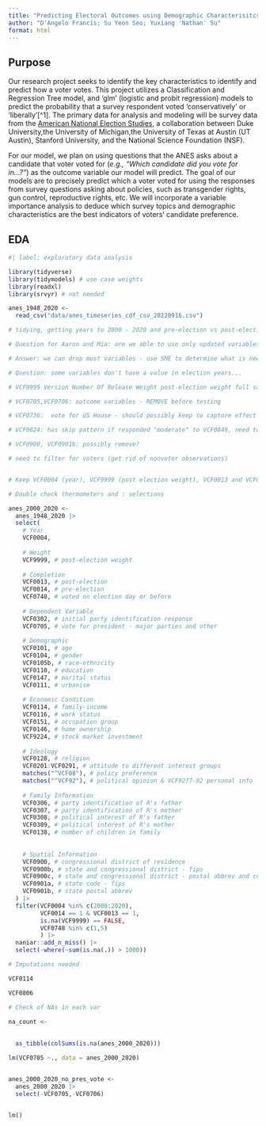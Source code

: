 ```yaml
---
title: "Predicting Electoral Outcomes using Demographic Characterisitcs"
author: "D'Angelo Francis; Su Yeon Seo; Yuxiang 'Nathan' Su"
format: html
---
```



## Purpose

Our research project seeks to identify the key characteristics to identify and predict how a voter votes. 
 This project utilizes a Classification and Regression Tree model, and 'glm' (logistic and probit regression) models to predict the probability that a survey respondent voted 'conservatively' or 'liberally'[^1]. The primary data for analysis and modeling will be survey data from the [American National Election Studies](https://electionstudies.org/), a collaboration between Duke University,the University of Michigan,the University of Texas at Austin (UT Austin), Stanford University, and the National Science Foundation (NSF).  

For our model, we plan on using questions that the ANES asks about a candidate that voter voted for (*e.g., "Which candidate did you vote for in...?"*) as the outcome variable our model will predict. The goal of our models are to precisely predict which a voter voted for using the responses from survey questions asking about policies, such as transgender rights, gun control, reproductive rights, etc. We will incorporate a variable importance analysis to deduce which survey topics and demographic characteristics are the best indicators of voters' candidate preference.

## EDA

```r
#| label: exploratory data analysis 

library(tidyverse)
library(tidymodels) # use case weights 
library(readxl)
library(srvyr) # not needed

anes_1948_2020 <- 
  read_csv("data/anes_timeseries_cdf_csv_20220916.csv")

# tidying, getting years to 2000 - 2020 and pre-election vs post-election

# Question for Aaron and Mia: are we able to use only updated variables (~70) plus key ones (such as race indicators) to do modeling, or would that be detrimental to our model?

# Answer: we can drop most variables - use SME to determine what is needed

# Question: some variables don't have a value in election years...

# VCF9999 Version Number Of Release Weight post-election weight full sample - is it ok to drop obs with missing weight?

# VCF0705,VCF0706: outcome variables - REMOVE before testing

# VCF0736:  vote for US House - should possibly keep to capture effect of ballot splitting 

# VCF0824: has skip pattern if responded "moderate" to VCF0849, need to address

# VCF0900, VCF0901b: possibly remove? 

# need to filter for voters (get rid of nonvoter observations)


# Keep VCF0004 (year), VCF9999 (post election weight), VCF0013 and VCF0014 (post and pre election completion indicator), and VCF0748 (voted on election day or not)

# Double check thermometers and : selections

anes_2000_2020 <- 
  anes_1948_2020 |>
  select(
    # Year
    VCF0004, 
    
    # Weight
    VCF9999, # post-election weight
    
    # Completion
    VCF0013, # post-election
    VCF0014, # pre-election
    VCF0748, # voted on election day or before
    
    # Dependent Variable
    VCF0302, # initial party identification response
    VCF0705, # vote for president - major parties and other
    
    # Demographic
    VCF0101, # age
    VCF0104, # gender
    VCF0105b, # race-ethnicity
    VCF0110, # education
    VCF0147, # marital status
    VCF0111, # urbanism
    
    # Economic Condition
    VCF0114, # family-income
    VCF0116, # work status
    VCF0151, # occupation group
    VCF0146, # home ownership
    VCF9224, # stock market investment
    
    # Ideology
    VCF0128, # religion
    VCF0201:VCF0291, # attitude to different interest groups
    matches("^VCF08"), # policy preference
    matches("^VCF92"), # political opinion & VCF9277-82 personal info
    
    # Family Information
    VCF0306, # party identification of R's father
    VCF0307, # party identification of R's mother
    VCF0308, # political interest of R's father
    VCF0309, # political interest of R's mother
    VCF0138, # number of children in family
  
    
    # Spatial Information
    VCF0900, # congressional district of residence
    VCF0900b, # state and congressional district - fips
    VCF0900c, # state and congressional district - postal abbrev and cd
    VCF0901a, # state code - fips
    VCF0901b, # state postal abbrev
  ) |>
  filter(VCF0004 %in% c(2000:2020), 
         VCF0014 == 1 & VCF0013 == 1, 
         is.na(VCF9999) == FALSE,
         VCF0748 %in% c(1,5)
         ) |> 
  naniar::add_n_miss() |>
  select(-where(~sum(is.na(.)) > 1000))

# Imputations needed

VCF0114

VCF0806

# Check of NAs in each var

na_count <-
  
  
  as_tibble(colSums(is.na(anes_2000_2020)))

lm(VCF0705 ~., data = anes_2000_2020)


anes_2000_2020_no_pres_vote <- 
  anes_2000_2020 |>
  select(-VCF0705,-VCF0706)


lm()

```